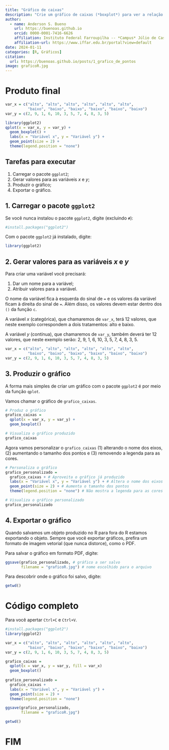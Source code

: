 ---
title: "Gráfico de caixas"
description: "Crie um gráfico de caixas (*boxplot*) para ver a relação entre uma variável contínua e uma variável categórica."
author:
  - name: Anderson S. Bueno
    url: https://buenoas.github.io
    orcid: 0000-0001-7416-6626
    affiliation: Instituto Federal Farroupilha -- *Campus* Júlio de Castilhos
    affiliation-url: https://www.iffar.edu.br/portal?view=default
date: 2024-01-11
categories: [R, Gráficos]
citation: 
  url: https://buenoas.github.io/posts/1_grafico_de_pontos
image: graficoR.jpg
---

# Produto final

```{r, eval = TRUE, echo = FALSE, tidy = TRUE, warning = FALSE}
var_x = c("alto", "alto", "alto", "alto", "alto", "alto",
          "baixo", "baixo", "baixo", "baixo", "baixo", "baixo")
var_y = c(2, 9, 1, 6, 10, 3, 5, 7, 4, 8, 3, 5)

library(ggplot2)
qplot(x = var_x, y = var_y) +
  geom_boxplot() +
  labs(x = "Variável x", y = "Variável y") +
  geom_point(size = 2) +
  theme(legend.position = "none")
```

## Tarefas para executar

1.  Carregar o pacote `ggplot2`;
2.  Gerar valores para as variáveis *x* e *y*;
3.  Produzir o gráfico;
4.  Exportar o gráfico.

## 1. Carregar o pacote `ggplot2`

Se você nunca instalou o pacote `ggplot2`, digite (excluindo `#`):

```{r, echo = TRUE, tidy = TRUE}
#install.packages("ggplot2")
```

Com o pacote `ggplot2` já instalado, digite:

```{r, echo = TRUE, tidy = TRUE}
library(ggplot2)
```

## 2. Gerar valores para as variáveis *x* e *y*

Para criar uma variável você precisará:

1.  Dar um nome para a variável;
2.  Atribuir valores para a variável.

O nome da variável fica à esquerda do sinal de `=` e os valores da variável ficam à direita do sinal de `=`. Além disso, os valores devem estar dentro dos `()` da função `c`.

A variável *x* (categórica), que chamaremos de `var_x`, terá 12 valores, que neste exemplo correspondem a dois tratamentos: alto e baixo.

A variável *y* (contínua), que chamaremos de `var_y`, também deverá ter 12 valores, que neste exemplo serão: 2, 9, 1, 6, 10, 3, 5, 7, 4, 8, 3, 5.

```{r, echo = TRUE, tidy = TRUE}
var_x = c("alto", "alto", "alto", "alto", "alto", "alto",
          "baixo", "baixo", "baixo", "baixo", "baixo", "baixo")
var_y = c(2, 9, 1, 6, 10, 3, 5, 7, 4, 8, 3, 5)
```

## 3. Produzir o gráfico

A forma mais simples de criar um gráfico com o pacote `ggplot2` é por meio da função `qplot`.

Vamos chamar o gráfico de `grafico_caixas`.

```{r, echo = TRUE, tidy = TRUE, warning = FALSE}
# Produz o gráfico
grafico_caixas =
  qplot(x = var_x, y = var_y) +
  geom_boxplot()

# Visualiza o gráfico produzido
grafico_caixas
```

Agora vamos personalizar o `grafico_caixas` (1) alterando o nome dos eixos, (2) aumentando o tamanho dos pontos e (3) removendo a legenda para as cores.

```{r, echo = TRUE, tidy = TRUE}
# Personaliza o gráfico
grafico_personalizado = 
  grafico_caixas + # Aproveita o gráfico já produzido
  labs(x = "Variável x", y = "Variável y") + # Altera o nome dos eixos x e y
  geom_point(size = 2) + # Aumenta o tamanho dos pontos
  theme(legend.position = "none") # Não mostra a legenda para as cores

# Visualiza o gráfico personalizado
grafico_personalizado
```

## 4. Exportar o gráfico

Quando salvamos um objeto produzido no R para fora do R estamos exportando o objeto. Sempre que você exportar gráficos, prefira um formato de imagem vetorial (que nunca distorce), como o PDF.

Para salvar o gráfico em formato PDF, digite:

```{r, echo = TRUE, tidy = TRUE}
ggsave(grafico_personalizado, # gráfico a ser salvo
       filename = "graficoR.jpg") # nome escolhido para o arquivo
```

Para descobrir onde o gráfico foi salvo, digite:

```{r, echo = TRUE, results = "hide"}
getwd()
```

# Código completo

Para você apertar `Ctrl+C` e `Ctrl+V`.

```{r, eval = FALSE, echo = TRUE, tidy = TRUE, warning = FALSE}
#install.packages("ggplot2")
library(ggplot2)

var_x = c("alto", "alto", "alto", "alto", "alto", "alto",
          "baixo", "baixo", "baixo", "baixo", "baixo", "baixo")
var_y = c(2, 9, 1, 6, 10, 3, 5, 7, 4, 8, 3, 5)

grafico_caixas =
  qplot(x = var_x, y = var_y, fill = var_x)
  geom_boxplot()
  
grafico_personalizado = 
  grafico_caixas +
  labs(x = "Variável x", y = "Variável y") +
  geom_point(size = 2) +
  theme(legend.position = "none")

ggsave(grafico_personalizado,
       filename = "graficoR.jpg")

getwd()
```

# FIM
